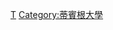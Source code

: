 {{Commonscat|Alumni of the University of Tübingen}}

[[Category:德國大學校友|T]]
[[Category:蒂賓根大學|Category:蒂賓根大學]]